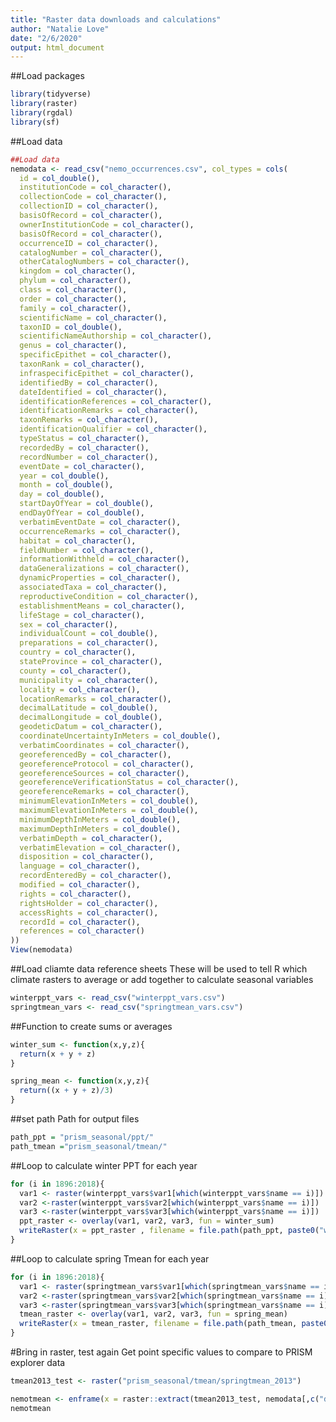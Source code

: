 ```yaml
---
title: "Raster data downloads and calculations"
author: "Natalie Love"
date: "2/6/2020"
output: html_document
---
```


##Load packages
```r
library(tidyverse)
library(raster)
library(rgdal)
library(sf)
```

##Load data
```r
##Load data
nemodata <- read_csv("nemo_occurrences.csv", col_types = cols(
  id = col_double(),
  institutionCode = col_character(),
  collectionCode = col_character(),
  collectionID = col_character(),
  basisOfRecord = col_character(),
  ownerInstitutionCode = col_character(),
  basisOfRecord = col_character(),
  occurrenceID = col_character(),
  catalogNumber = col_character(),
  otherCatalogNumbers = col_character(),
  kingdom = col_character(),
  phylum = col_character(),
  class = col_character(),
  order = col_character(),
  family = col_character(),
  scientificName = col_character(),
  taxonID = col_double(),
  scientificNameAuthorship = col_character(),
  genus = col_character(),
  specificEpithet = col_character(),
  taxonRank = col_character(),
  infraspecificEpithet = col_character(),
  identifiedBy = col_character(),
  dateIdentified = col_character(),
  identificationReferences = col_character(),
  identificationRemarks = col_character(),
  taxonRemarks = col_character(),
  identificationQualifier = col_character(),
  typeStatus = col_character(),
  recordedBy = col_character(),
  recordNumber = col_character(),
  eventDate = col_character(),
  year = col_double(),
  month = col_double(),
  day = col_double(),
  startDayOfYear = col_double(),
  endDayOfYear = col_double(),
  verbatimEventDate = col_character(),
  occurrenceRemarks = col_character(),
  habitat = col_character(),
  fieldNumber = col_character(),
  informationWithheld = col_character(),
  dataGeneralizations = col_character(),
  dynamicProperties = col_character(),
  associatedTaxa = col_character(),
  reproductiveCondition = col_character(),
  establishmentMeans = col_character(),
  lifeStage = col_character(),
  sex = col_character(),
  individualCount = col_double(),
  preparations = col_character(),
  country = col_character(),
  stateProvince = col_character(),
  county = col_character(),
  municipality = col_character(),
  locality = col_character(),
  locationRemarks = col_character(),
  decimalLatitude = col_double(),
  decimalLongitude = col_double(),
  geodeticDatum = col_character(),
  coordinateUncertaintyInMeters = col_double(),
  verbatimCoordinates = col_character(),
  georeferencedBy = col_character(),
  georeferenceProtocol = col_character(),
  georeferenceSources = col_character(),
  georeferenceVerificationStatus = col_character(),
  georeferenceRemarks = col_character(),
  minimumElevationInMeters = col_double(),
  maximumElevationInMeters = col_double(),
  minimumDepthInMeters = col_double(),
  maximumDepthInMeters = col_double(),
  verbatimDepth = col_character(),
  verbatimElevation = col_character(),
  disposition = col_character(),
  language = col_character(),
  recordEnteredBy = col_character(),
  modified = col_character(),
  rights = col_character(),
  rightsHolder = col_character(),
  accessRights = col_character(),
  recordId = col_character(),
  references = col_character()
))
View(nemodata)
```

##Load cliamte data reference sheets
These will be used to tell R which climate rasters to average or add together to calculate seasonal variables
```r
winterppt_vars <- read_csv("winterppt_vars.csv")
springtmean_vars <- read_csv("springtmean_vars.csv")
```



##Function to create sums or averages
```r
winter_sum <- function(x,y,z){
  return(x + y + z)
}

spring_mean <- function(x,y,z){
  return((x + y + z)/3)
}
```

##set path
Path for output files
```r
path_ppt = "prism_seasonal/ppt/"
path_tmean ="prism_seasonal/tmean/"
```

##Loop to calculate winter PPT for each year
```r
for (i in 1896:2018){
  var1 <- raster(winterppt_vars$var1[which(winterppt_vars$name == i)])
  var2 <-raster(winterppt_vars$var2[which(winterppt_vars$name == i)])
  var3 <-raster(winterppt_vars$var3[which(winterppt_vars$name == i)])
  ppt_raster <- overlay(var1, var2, var3, fun = winter_sum)
  writeRaster(x = ppt_raster , filename = file.path(path_ppt, paste0("winterppt_",i)))
}
```

##Loop to calculate spring Tmean for each year
```r
for (i in 1896:2018){
  var1 <- raster(springtmean_vars$var1[which(springtmean_vars$name == i)])
  var2 <-raster(springtmean_vars$var2[which(springtmean_vars$name == i)])
  var3 <-raster(springtmean_vars$var3[which(springtmean_vars$name == i)])
  tmean_raster <- overlay(var1, var2, var3, fun = spring_mean)
  writeRaster(x = tmean_raster, filename = file.path(path_tmean, paste0("springtmean_",i)))
}
```


#Bring in raster, test again
Get point specific values to compare to PRISM explorer data
```r
tmean2013_test <- raster("prism_seasonal/tmean/springtmean_2013")

nemotmean <- enframe(x = raster::extract(tmean2013_test, nemodata[,c("decimalLongitude","decimalLatitude")]), value = "springtmean_2013", name = NULL)
nemotmean

```

